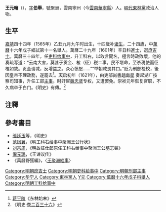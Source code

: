 {{Otheruses|other=名为王元翰的其他人物|王圻}}
{{Otheruses|other=名为王伯举的其他人物|王伯举}}

'''王元翰'''（{{bd|1565年||1633年|catIdx=W王}}），[[表字|字]]'''伯舉'''，號聚洲，雲南寧州（今[[雲南|雲南]][[華寧縣|華寧縣]]）人。[[明代|明代]][[東林黨|東林黨]]政治人物。

==生平==
[[嘉靖|嘉靖]]四十四年（1565年）乙丑九月九午时出生，十四歲补[[诸生|诸生]]，二十四歲，中[[萬曆|萬曆]]十六年戊子鄉試第十一名舉人。萬曆二十九年（1601年）辛丑科[[進士|進士]]，選[[庶吉士|庶吉士]]。萬曆三十四年，任[[吏科|吏科]][[给事中|给事中]]，升工科右，以敢言聞名，極言時政敗壞，他的奏疏写道：“云南大害，莫甚于贡金、榷（征）税二事。民不堪命，至杀税使而征榷如故。贡金请减，反增益之。众心愤怒……”“举朝咸畏其口。”贬为刑部检校，後因皇帝不理政務，遂罷去<ref>[[蒋平阶|蒋平阶]]《东林始末》</ref>。[[天启|天启]]初年（1621年），由吏部尚書[[趙南星|趙南星]] 奏起湖广按察司知事，升任工部[[主事|主事]]。时奸宦[[魏忠贤|魏忠贤]]专权，又遭罢免。崇祯元年恢复官职，不久病卒于白门。《明史》有傳。<ref>《明史·[[s:明史/卷236|卷二百三十六]]》</ref>

==注釋==
{{reflist}}

==參考書目==
* [[張廷玉|張廷玉]]等，《明史》
* [[范凤翼|范凤翼]]，《明工科右给事中聚洲王公行状》
* [[刘宗周|刘宗周]]，《明故征仕郎原任工科右给事中聚洲王公墓志铭》
* [[倪元璐|倪元璐]]，《王谏议传》
* 《萬曆野獲編》，〈[[s:萬曆野獲編/卷19#王聚洲給事|王聚洲給事]]〉

{{萬曆二十九年辛丑科殿試金榜}}
{{DEFAULTSORT:Wang王}}
[[Category:明朝庶吉士|Category:明朝庶吉士]]
[[Category:明朝吏科給事中|Category:明朝吏科給事中]]
[[Category:明朝刑部主事|Category:明朝刑部主事]]
[[Category:华宁人|Category:华宁人]]
[[Category:東林黨人|Category:東林黨人]]
[[Category:王姓|Y元]]
[[Category:萬曆十六年戊子科舉人|Category:萬曆十六年戊子科舉人]]
[[Category:明朝工科给事中|Category:明朝工科给事中]]